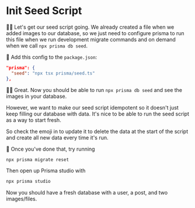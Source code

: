 # Init Seed Script

👨‍💼 Let's get our seed script going. We already created
a <InlineFile file="prisma/seed.ts" /> file when we added images to our
database, so we just need to configure prisma to run this file when we run
development migrate commands and on demand when we call `npx prisma db seed`.

🐨 Add this config to the `package.json`:

```json
"prisma": {
  "seed": "npx tsx prisma/seed.ts"
},
```

👨‍💼 Great. Now you should be able to run `npx prisma db seed` and see the images
in your database.

However, we want to make our seed script idempotent so it doesn't just keep
filling our database with data. It's nice to be able to run the seed script as a
way to start fresh.

So check the emoji in <InlineFile file="prisma/seed.ts" /> to update it to
delete the data at the start of the script and create all new data every time
it's run.

🐨 Once you've done that, try running

```sh nonumber
npx prisma migrate reset
```

Then open up Prisma studio with

```sh nonumber
npx prisma studio
```

Now you should have a fresh database with a user, a post, and two images/files.
